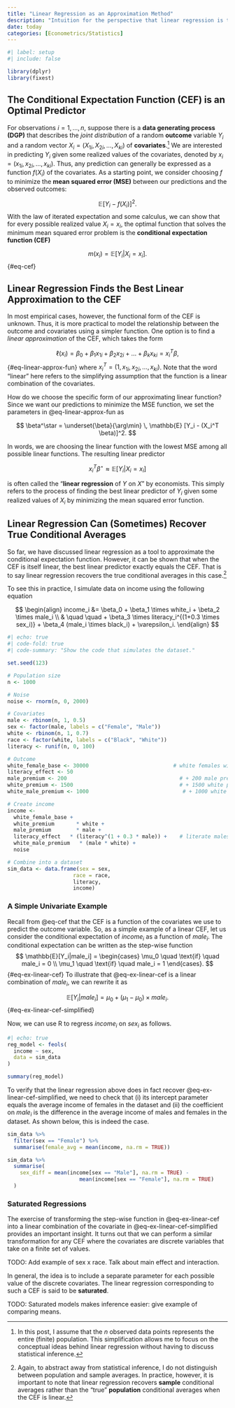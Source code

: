```yaml
---
title: "Linear Regression as an Approximation Method"
description: "Intuition for the perspective that linear regression is the process of approximating the conditional expectation function (CEF)."
date: today
categories: [Econometrics/Statistics]
---
```


```r
#| label: setup
#| include: false

library(dplyr)
library(fixest)
```


## The Conditional Expectation Function (CEF) is an Optimal Predictor 

For observations $i = 1, \ldots, n$, suppose there is a **data generating process (DGP)** that describes the *joint distribution* of a random **outcome** variable $Y_i$ and a random vector $X_i =(X_{1i}, X_{2i}, \ldots, X_{ki})$ of **covariates**.[^1] We are interested in predicting $Y_i$ given some realized values of the covariates, denoted by $x_i = (x_{1i}, x_{2i}, \ldots, x_{ki})$. Thus, any prediction can generally be expressed as a function $f(X_i)$ of the covariates. As a starting point, we consider choosing $f$ to minimize the **mean squared error (MSE)** between our predictions and the observed outcomes: 

$$
\mathbb{E} [Y_i - f(X_i)]^2.
$$ 
With the law of iterated expectation and some calculus, we can show that for every possible realized value $X_i = x_i$, the optimal function that solves the minimum mean squared error problem is the **conditional expectation function (CEF)**

$$
m(x_i) = \mathbb{E}[Y_i | X_i = x_i].
$${#eq-cef}

## Linear Regression Finds the Best Linear Approximation to the CEF 
In most empirical cases, however, the functional form of the CEF is unknown. Thus, it is more practical to model the relationship between the outcome and covariates using a simpler function. One option is to find a *linear approximation* of the CEF, which takes the form

$$
\ell(x_i) = \beta_0 + \beta_1 x_{1i} + \beta_2 x_{2i} + \ldots + \beta_k x_{ki} = x_i^T\beta,
$${#eq-linear-approx-fun} 
where $x_i^T = (1, x_{1i}, x_{2i}, \ldots, x_{ki})$. Note that the word "linear" here refers to the simplifying assumption that the function is a linear combination of the covariates. 

How do we choose the specific form of our approximating linear function? Since we want our predictions to minimize the MSE function, we set the parameters in @eq-linear-approx-fun as

$$
\beta^\star = \underset{\beta}{\arg\min} \, \mathbb{E} [Y_i - (X_i^T \beta)]^2.
$$

In words, we are choosing the linear function with the lowest MSE among all possible linear functions. The resulting linear predictor  

$$x_i^T \beta^\star \approx \mathbb{E}[Y_i|X_i =x_i]$$ 

is often called the "**linear regression** of $Y$ on $X$" by economists. This simply refers to the process of finding the best linear predictor of $Y_i$ given some realized values of $X_i$ by minimizing the mean squared error function.  

## Linear Regression Can (Sometimes) Recover True Conditional Averages   

So far, we have discussed linear regression as a tool to approximate the conditional expectation function. However, it can be shown that when the CEF is itself linear, the best linear predictor exactly equals the CEF. That is to say linear regression recovers the true conditional averages in this case.[^2] 

To see this in practice, I simulate data on income using the following equation 

$$
\begin{align}
income_i &= \beta_0 + \beta_1 \times white_i + \beta_2 \times male_i \\ & \quad \quad + \beta_3 \times literacy_i^{(1+0.3 \times sex_i)} + \beta_4 (male_i \times black_i) + \varepsilon_i.
\end{align}
$$
```r
#| echo: true
#| code-fold: true
#| code-summary: "Show the code that simulates the dataset."

set.seed(123)

# Population size 
n <- 1000

# Noise 
noise <- rnorm(n, 0, 2000)

# Covariates 
male <- rbinom(n, 1, 0.5)
sex <- factor(male, labels = c("Female", "Male"))
white <- rbinom(n, 1, 0.7)
race <- factor(white, labels = c("Black", "White"))
literacy <- runif(n, 0, 100)

# Outcome 
white_female_base <- 30000                           # white females with 0 literacy earn 30000
literacy_effect <- 50
male_premium <- 200                                    # + 200 male premium 
white_premium <- 1500                                  # + 1500 white premium
white_male_premium <- 1000                              # + 1000 white male premium 

# Create income 
income <- 
  white_female_base +
  white_premium       * white +                          
  male_premium        * male +                            
  literacy_effect   * (literacy^(1 + 0.3 * male)) +    # literate males are better off than literate females 
  white_male_premium   * (male * white) +                  
  noise

# Combine into a dataset
sim_data <- data.frame(sex = sex,
                     race = race,
                     literacy,
                     income)
```

### A Simple Univariate Example
Recall from @eq-cef that the CEF is a function of the covariates we use to predict the outcome variable. So, as a simple example of a linear CEF, let us consider the conditional expectation of $income_i$ as a function of $male_i$. The conditional expectation can be written as the step-wise function 
$$
\mathbb{E}[Y_i|male_i] = \begin{cases} \mu_0 \quad  \text{if} \quad male_i = 0 \\ \mu_1 \quad  \text{if} \quad male_i = 1 \end{cases}. 
$${#eq-ex-linear-cef}
To illustrate that  @eq-ex-linear-cef is a linear combination of $male_i$, we can rewrite it as 

$$
\mathbb{E}[Y_i |male_i] = \mu_0 + (\mu_1-\mu_0) \times male_i.
$${#eq-ex-linear-cef-simplified}

Now, we can use R to regress $income_i$ on $sex_i$ as follows. 

```r
#| echo: true
reg_model <- feols(
  income ~ sex, 
  data = sim_data
)

summary(reg_model)

```

To verify that the linear regression above does in fact recover @eq-ex-linear-cef-simplified, we need to check that (i) its intercept parameter equals the average income of females in the dataset and (ii) the coefficient on $male_i$ is the difference in the average income of males and females in the dataset. As shown below, this is indeed the case. 

```r
sim_data %>%
  filter(sex == "Female") %>%
  summarise(female_avg = mean(income, na.rm = TRUE))

sim_data %>%
  summarise(
    sex_diff = mean(income[sex == "Male"], na.rm = TRUE) -
                       mean(income[sex == "Female"], na.rm = TRUE)
  )
```

### Saturated Regressions 

The exercise of transforming the step-wise function in @eq-ex-linear-cef into a linear combination of the covariate in @eq-ex-linear-cef-simplified provides an important insight. It turns out that we can perform a similar transformation for any CEF where the covariates are discrete variables that take on a finite set of values. 

TODO: Add example of sex x race. Talk about main effect and interaction. 

In general, the idea is to include a separate parameter for each possible value of the discrete covariates. The linear regression corresponding to such a CEF is said to be **saturated**. 

TODO: Saturated models makes inference easier: give example of comparing means.


[^1]: In this post, I assume that the $n$ observed data points represents the entire (finite) population. This simplification allows me to focus on the conceptual ideas behind linear regression without having to discuss statistical inference.  

[^2]: Again, to abstract away from statistical inference, I do not distinguish between population and sample averages. In practice, however, it is important to note that linear regression recovers **sample** conditional averages rather than the "true" **population** conditional averages when the CEF is linear.